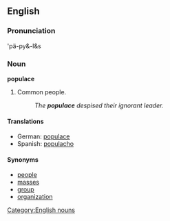 == English ==
=== Pronunciation ===
'pä-py&-l&s

=== Noun ===
[[Category:English nouns]]
'''populace'''

#Common people.
#:''The '''populace''' despised their ignorant leader.''

==== Translations ====
*German: [[populace]]
*Spanish: [[populacho]]

====Synonyms====
* [[people]]
* [[masses]]
* [[group]]
* [[organization]]